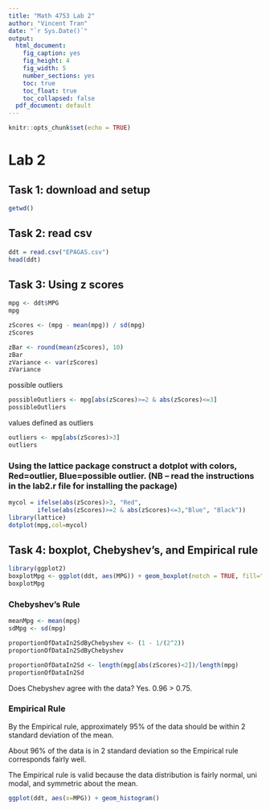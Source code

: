 ```yaml
---
title: "Math 4753 Lab 2"
author: "Vincent Tran"
date: "`r Sys.Date()`"
output: 
  html_document: 
    fig_caption: yes
    fig_height: 4
    fig_width: 5
    number_sections: yes
    toc: true
    toc_float: true
    toc_collapsed: false
  pdf_document: default
---
```


```r
knitr::opts_chunk$set(echo = TRUE)
```

# Lab 2

## Task 1: download and setup
```r
getwd()
```

## Task 2: read csv
```r
ddt = read.csv("EPAGAS.csv")
head(ddt)
```

## Task 3: Using z scores
```r
mpg <- ddt$MPG
mpg

zScores <- (mpg - mean(mpg)) / sd(mpg)
zScores

zBar <- round(mean(zScores), 10)
zBar
zVariance <- var(zScores)
zVariance
```

possible outliers
```r
possibleOutliers <- mpg[abs(zScores)>=2 & abs(zScores)<=3]
possibleOutliers
```

values defined as outliers
```r
outliers <- mpg[abs(zScores)>3]
outliers
```

### Using the lattice package construct a dotplot with colors, Red=outlier, Blue=possible outlier. (NB – read the instructions in the lab2.r file for installing the package)

```r
mycol = ifelse(abs(zScores)>3, "Red",
        ifelse(abs(zScores)>=2 & abs(zScores)<=3,"Blue", "Black"))  
library(lattice)
dotplot(mpg,col=mycol)
```


## Task 4: boxplot, Chebyshev’s, and Empirical rule


```r
library(ggplot2)
boxplotMpg <- ggplot(ddt, aes(MPG)) + geom_boxplot(notch = TRUE, fill="black") + ggtitle("boxplot MPG")
boxplotMpg
```

### Chebyshev's Rule

```r
meanMpg <- mean(mpg)
sdMpg <- sd(mpg)

proportionOfDataIn2SdByChebyshev <- (1 - 1/(2^2))
proportionOfDataIn2SdByChebyshev
```
```r
proportionOfDataIn2Sd <- length(mpg[abs(zScores)<2])/length(mpg)
proportionOfDataIn2Sd
```
Does Chebyshev agree with the data? Yes. 0.96 > 0.75.

### Empirical Rule

By the Empirical rule, approximately 95% of the data should be within 2 standard deviation of the mean.

About 96% of the data is in 2 standard deviation so the Empirical rule corresponds fairly well.

The Empirical rule is valid because the data distribution is fairly normal, uni modal, and symmetric about the mean.
```r
ggplot(ddt, aes(x=MPG)) + geom_histogram()
```


